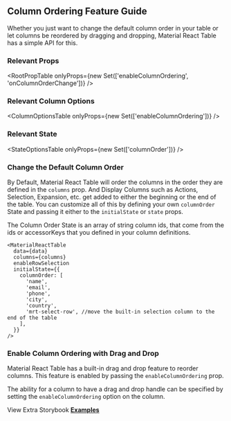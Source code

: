 
<Head>
  <title>Material React Table Docs - Column Ordering Feature Guide</title>
  <meta
    name="description"
    content="How to use and customize the column ordering and drag and drop features of Material React Table"
  />
</Head>

## Column Ordering Feature Guide

Whether you just want to change the default column order in your table or let columns be reordered by dragging and dropping, Material React Table has a simple API for this.

### Relevant Props

<RootPropTable
  onlyProps={new Set(['enableColumnOrdering', 'onColumnOrderChange'])}
/>

### Relevant Column Options

<ColumnOptionsTable onlyProps={new Set(['enableColumnOrdering'])} />

### Relevant State

<StateOptionsTable onlyProps={new Set(['columnOrder'])} />

### Change the Default Column Order

By Default, Material React Table will order the columns in the order they are defined in the `columns` prop. And Display Columns such as Actions, Selection, Expansion, etc. get added to either the beginning or the end of the table. You can customize all of this by defining your own `columnOrder` State and passing it either to the `initialState` or `state` props.

The Column Order State is an array of string column ids, that come from the ids or accessorKeys that you defined in your column definitions.

```tsx
<MaterialReactTable
  data={data}
  columns={columns}
  enableRowSelection
  initialState={{
    columnOrder: [
      'name',
      'email',
      'phone',
      'city',
      'country',
      'mrt-select-row', //move the built-in selection column to the end of the table
    ],
  }}
/>
```

### Enable Column Ordering with Drag and Drop

Material React Table has a built-in drag and drop feature to reorder columns. This feature is enabled by passing the `enableColumnOrdering` prop.

The ability for a column to have a drag and drop handle can be specified by setting the `enableColumnOrdering` option on the column.

<Example />

View Extra Storybook **[Examples](https://www.material-react-table.dev/?path=/story/features-column-ordering-examples)**

